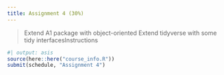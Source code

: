 ```yaml
---
title: Assignment 4 (30%)
---
```


> Extend A1 package with object-oriented Extend tidyverse with some tidy interfacesInstructions

```r
#| output: asis
source(here::here("course_info.R"))
submit(schedule, "Assignment 4")
```

